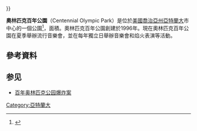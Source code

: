 {{Infobox park
| name = 奧林匹克百年公園
| photo = Centennial_Marker,_Centennial_Olympic_Park,_Atlanta,_GA_(47474206011).jpg
| photo_width = 200
| photo_caption = 百年公園紀念碑
| map = 
| map_width = 
| type = 紀念公園
| location = [[美國|美國]][[喬治亞州|喬治亞州]][[亞特蘭大|亞特蘭大]]
| nearest_city = 
| region = 
| source = 
| coordinates = {{coord|33.760042|-84.393229}}
| area = {{convert|21|acre|m2}}
| created = {{start date|1996}}
| operator = 喬治亞州世界會議中心
| visitation_num = 
| status = 因COVID-19疫情暫時關閉<ref name="Centennial Park closed">{{cite web |title=Centennial Olympic Park closes indefinitely |url=https://www.cbs46.com/news/centennial-olympic-park-closes-indefinitely/article_5f567ee8-bfe6-11ea-89fa-b33583a156e4.html |website=CBS 46 |publisher=WGCL-TV |access-date=January 13, 2021 |date=July 6, 2020 |archive-date=2021-09-21 |archive-url=https://web.archive.org/web/20210921112304/https://www.cbs46.com/news/centennial-olympic-park-closes-indefinitely/article_5f567ee8-bfe6-11ea-89fa-b33583a156e4.html }}</ref>
| open = 
| website = {{ URL | http://www.gwcca.org/park }}
}}

'''奧林匹克百年公園'''（Centennial Olympic Park）是位於[[美國|美國]][[喬治亞州|喬治亞州]][[亞特蘭大|亞特蘭大]]市中心的一個公園<ref>{{cite web|title= Projects: Centennial Olympic Park Phase I & Phase II|url= http://www.hjrussell.com/constructionProjects/public-CentennialPark.htm|publisher= H.J. Russell & Company Construction Group|accessdate= January 26, 2013|deadurl= yes|archiveurl= https://web.archive.org/web/20081205000825/http://www.hjrussell.com/constructionProjects/public-CentennialPark.htm|archivedate= 2008年12月5日}}</ref>，面積{{convert|21|acre|m2|adj=on}}。奧林匹克百年公園創建於1996年。現在奧林匹克百年公園在夏季舉辦流行音樂會，並在每年獨立日舉辦音樂會和焰火表演等活動。
==參考資料==
{{Reflist}}
{{commons category|Centennial Olympic Park}}
{{coord|33.760042|-84.393229|region:US_type:landmark|display=title}}
==参见==
*[[百年奥林匹克公园爆炸案|百年奥林匹克公园爆炸案]]
[[Category:亞特蘭大|Category:亞特蘭大]]